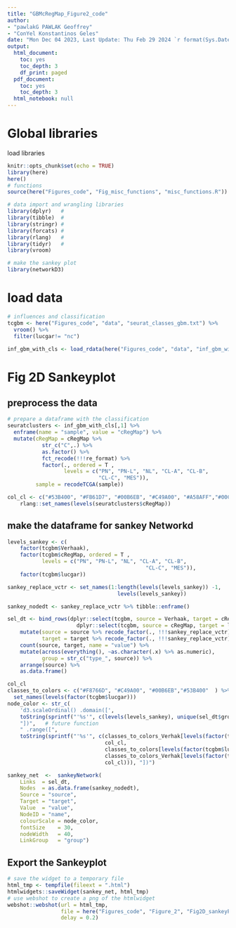 ```yaml
---
title: "GBMcRegMap_Figure2_code"
author: 
- "pawlakG PAWLAK Geoffrey"
- "ConYel Konstantinos Geles"
date: "Mon Dec 04 2023, Last Update: Thu Feb 29 2024 `r format(Sys.Date(), '%a %b %d %Y')`"
output:
  html_document:
    toc: yes
    toc_depth: 3
    df_print: paged
  pdf_document:
    toc: yes
    toc_depth: 3
  html_notebook: null
---
```


# Global libraries 
load libraries
```r
knitr::opts_chunk$set(echo = TRUE)
library(here)
here()
# functions
source(here("Figures_code", "Fig_misc_functions", "misc_functions.R")) 

# data import and wrangling libraries
library(dplyr)   #
library(tibble)  #
library(stringr) #
library(forcats) #
library(rlang)   #
library(tidyr)   #
library(vroom)

# make the sankey plot
library(networkD3)
```

# load data
```r
# influences and classification
tcgbm <- here("Figures_code", "data", "seurat_classes_gbm.txt") %>% 
  vroom() %>% 
  filter(lucgar!= "nc")

inf_gbm_with_cls <- load_rdata(here("Figures_code", "data", "inf_gbm_with_cls.Rdata"))
```

#  Fig 2D Sankeyplot
## preprocess the data
```r
# prepare a dataframe with the classification
seuratclusters <- inf_gbm_with_cls[,1] %>% 
  enframe(name = "sample", value = "cRegMap") %>% 
  mutate(cRegMap = cRegMap %>% 
           str_c("C",.) %>% 
           as.factor() %>% 
           fct_recode(!!!re_format) %>% 
           factor(., ordered = T ,
                  levels = c("PN", "PN-L", "NL", "CL-A", "CL-B",
                             "CL-C", "MES")),
         sample = recodeTCGA(sample))

col_cl <- c("#53B400", "#FB61D7", "#00B6EB", "#C49A00", "#A58AFF","#00C094","#F8766D") %>%
    rlang::set_names(levels(seuratclusters$cRegMap))
```

## make the dataframe for sankey Networkd
```r
levels_sankey <- c(
    factor(tcgbm$Verhaak),
    factor(tcgbm$cRegMap, ordered = T ,
           levels = c("PN", "PN-L", "NL", "CL-A", "CL-B",
                                            "CL-C", "MES")),
    factor(tcgbm$lucgar))

sankey_replace_vctr <- set_names(1:length(levels(levels_sankey)) -1,
                                   levels(levels_sankey))

sankey_nodedt <- sankey_replace_vctr %>% tibble::enframe()

sel_dt <- bind_rows(dplyr::select(tcgbm, source = Verhaak, target = cRegMap),
                      dplyr::select(tcgbm, source = cRegMap, target = lucgar)) %>%
    mutate(source = source %>% recode_factor(., !!!sankey_replace_vctr),
           target = target %>% recode_factor(., !!!sankey_replace_vctr)) %>%
    count(source, target, name = "value") %>%
    mutate(across(everything(), ~as.character(.x) %>% as.numeric),
           group = str_c("type_", source)) %>%
    arrange(source) %>%
    as.data.frame()

col_cl
classes_to_colors <- c("#F8766D", "#C49A00", "#00B6EB","#53B400"  ) %>%
  set_names(levels(factor(tcgbm$lucgar)))
node_color <- str_c(
    'd3.scaleOrdinal() .domain([',
    toString(sprintf("'%s'", c(levels(levels_sankey), unique(sel_dt$group)))),
    "])",   # future function
    " .range([",
    toString(sprintf("'%s'", c(classes_to_colors_Verhak[levels(factor(tcgbm$Verhaak))],
                               col_cl,
                               classes_to_colors[levels(factor(tcgbm$lucgar))],
                               classes_to_colors_Verhak[levels(factor(tcgbm$Verhaak))],
                               col_cl))), "])")

sankey_net  <-  sankeyNetwork(
    Links  = sel_dt,
    Nodes  = as.data.frame(sankey_nodedt),
    Source = "source",
    Target = "target",
    Value  = "value",
    NodeID = "name",
    colourScale = node_color,
    fontSize    = 30,
    nodeWidth   = 40,
    LinkGroup   = "group")

```

## Export the Sankeyplot
```r
# save the widget to a temporary file
html_tmp <- tempfile(fileext = ".html")
htmlwidgets::saveWidget(sankey_net, html_tmp)
# use webshot to create a png of the htmlwidget
webshot::webshot(url = html_tmp,
                 file = here("Figures_code", "Figure_2", "Fig2D_sankeyPlot_k7_Verhaak.png"),
                 delay = 0.2)
```


